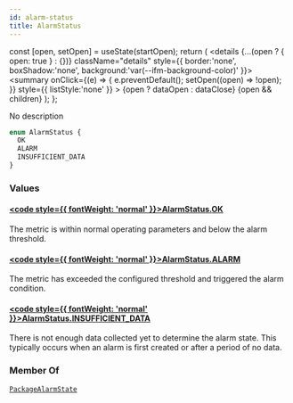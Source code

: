 ```yaml
---
id: alarm-status
title: AlarmStatus
---
```









  const [open, setOpen] = useState(startOpen);
  return (
    <details {...(open ? { open: true } : {})} className="details" style={{ border:'none', boxShadow:'none', background:'var(--ifm-background-color)' }}>
      <summary
        onClick={(e) => {
          e.preventDefault();
          setOpen((open) => !open);
        }}
        style={{ listStyle:'none' }}
      >
      {open ? dataOpen : dataClose}
      </summary>
      {open && children}
    </details>
  );
};








No description


```graphql
enum AlarmStatus {
  OK
  ALARM
  INSUFFICIENT_DATA
}
```




### Values

#### [<code style={{ fontWeight: 'normal' }}>AlarmStatus.<b>OK</b></code>](#)  
The metric is within normal operating parameters and below the alarm threshold.


#### [<code style={{ fontWeight: 'normal' }}>AlarmStatus.<b>ALARM</b></code>](#)  
The metric has exceeded the configured threshold and triggered the alarm condition.


#### [<code style={{ fontWeight: 'normal' }}>AlarmStatus.<b>INSUFFICIENT&#x005F;DATA</b></code>](#)  
There is not enough data collected yet to determine the alarm state. This typically occurs when an alarm is first created or after a period of no data.






### Member Of

[`PackageAlarmState`](/swapi/types/objects/package-alarm-state.mdx)  <Badge class="badge badge--secondary badge--relation" text="object"/>